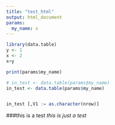 ```yaml
---
title: "test_html"
output: html_document
params:
  my_name: x
---
```


```r
library(data.table)
y <- 1
x <- 2
x+y

print(params$my_name)

# in_test <- data.table(params$my_name)
in_test <- data.table(params$my_name)


in_test [,V1 := as.character(nrow)]
```

###this is a test
*this is just a test*
